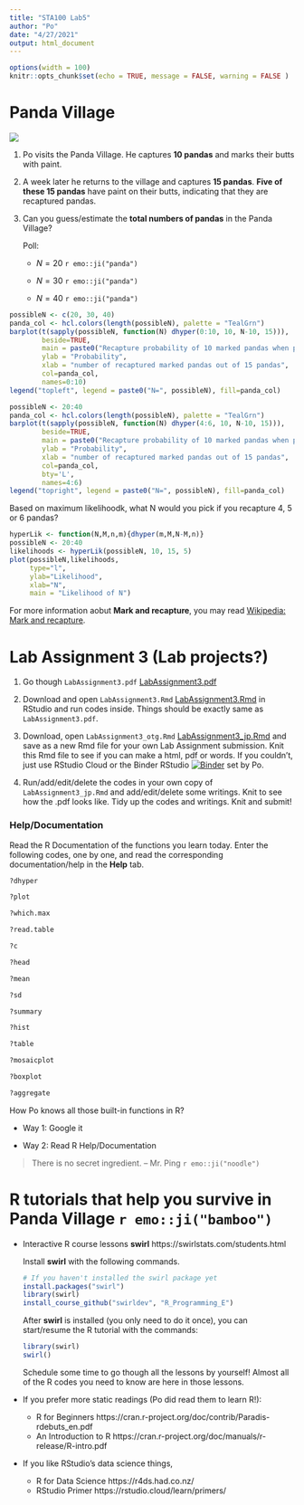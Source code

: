 ```yaml
---
title: "STA100 Lab5"
author: "Po"
date: "4/27/2021"
output: html_document
---
```


```r
options(width = 100)
knitr::opts_chunk$set(echo = TRUE, message = FALSE, warning = FALSE )
```

# Panda Village

![](https://static.wikia.nocookie.net/kungfupanda/images/6/63/Panda-village2.jpg)

1. Po visits the Panda Village. He captures **10 pandas** and marks their butts with paint.

2. A week later he returns to the village and captures **15 pandas**. **Five of these 15 pandas** have paint on their butts, indicating that they are recaptured pandas.

3. Can you guess/estimate the **total numbers of pandas** in the Panda Village?

   Poll:
   
   - $N=20$ `r emo::ji("panda")`
   
   - $N=30$ `r emo::ji("panda")`
   
   - $N=40$ `r emo::ji("panda")`

```r
possibleN <- c(20, 30, 40)
panda_col <- hcl.colors(length(possibleN), palette = "TealGrn")
barplot(t(sapply(possibleN, function(N) dhyper(0:10, 10, N-10, 15))),
        beside=TRUE,
        main = paste0("Recapture probability of 10 marked pandas when population N = 20, 30, 40"),
        ylab = "Probability",
        xlab = "number of recaptured marked pandas out of 15 pandas",
        col=panda_col,
        names=0:10)
legend("topleft", legend = paste0("N=", possibleN), fill=panda_col) 
```
```r
possibleN <- 20:40
panda_col <- hcl.colors(length(possibleN), palette = "TealGrn")
barplot(t(sapply(possibleN, function(N) dhyper(4:6, 10, N-10, 15))),
        beside=TRUE,
        main = paste0("Recapture probability of 10 marked pandas when population N = 20, 21, ..., 40"),
        ylab = "Probability",
        xlab = "number of recaptured marked pandas out of 15 pandas",
        col=panda_col,
        bty='L',
        names=4:6)
legend("topright", legend = paste0("N=", possibleN), fill=panda_col) 
```
Based on maximum likelihoodk, what N would you pick if you recapture 4, 5 or 6 pandas?

```r
hyperLik <- function(N,M,n,m){dhyper(m,M,N-M,n)}
possibleN <- 20:40
likelihoods <- hyperLik(possibleN, 10, 15, 5)
plot(possibleN,likelihoods,
     type="l", 
     ylab="Likelihood",
     xlab="N",
     main = "Likelihood of N")
```

For more information aobut **Mark and recapture**, you may read [Wikipedia: Mark and recapture](https://en.wikipedia.org/wiki/Mark_and_recapture).

# Lab Assignment 3 (Lab projects?)

1. Go though `LabAssignment3.pdf` [LabAssignment3.pdf](LabAssignment3.pdf)

2. Download and open `LabAssignment3.Rmd` [LabAssignment3.Rmd](LabAssignment3.Rmd) in RStudio and run codes inside. Things should be exactly same as `LabAssignment3.pdf`.

3. Download, open `LabAssignment3_otg.Rmd` [LabAssignment3_jp.Rmd](LabAssignment3_jp.Rmd) and save as a new Rmd file for your own Lab Assignment submission. Knit this Rmd file to see if you can make a html, pdf or words. If you couldn't, just use RStudio Cloud or the Binder RStudio [![Binder](http://mybinder.org/badge_logo.svg)](http://mybinder.org/v2/gh/ucdavis-sta-100-spring-2021/polabs/main?urlpath=rstudio) set by Po.

4. Run/add/edit/delete the codes in your own copy of `LabAssignment3_jp.Rmd` and add/edit/delete some writings. Knit to see how the .pdf looks like. Tidy up the codes and writings. Knit and submit!

### Help/Documentation

Read the R Documentation of the functions you learn today. Enter the following codes, one by one, and read the corresponding documentation/help in the **Help** tab.
```r
?dhyper
```
```r
?plot
```
```r
?which.max
```
```r
?read.table
```
```r
?c
```
```r
?head
```
```r
?mean
```
```r
?sd
```
```r
?summary
```
```r
?hist
```
```r
?table
```
```r
?mosaicplot
```
```r
?boxplot
```
```r
?aggregate
```
How Po knows all those built-in functions in R?

- Way 1: Google it

- Way 2: Read R Help/Documentation

> There is no secret ingredient. -- Mr. Ping `r emo::ji("noodle")`

# R tutorials that help you survive in Panda Village `r emo::ji("bamboo")`

- Interactive R course lessons **swirl** https://swirlstats.com/students.html

  Install **swirl** with the following commands.
  ```r
  # If you haven't installed the swirl package yet
  install.packages("swirl")
  library(swirl)
  install_course_github("swirldev", "R_Programming_E")
  ```

  After **swirl** is installed (you only need to do it once), you can start/resume the R tutorial with the commands:
  ```r
  library(swirl)
  swirl()
  ```
  Schedule some time to go though all the lessons by yourself! Almost all of the R codes you need to know are here in those lessons.

- If you prefer more static readings (Po did read them to learn R!):
  - R for Beginners https://cran.r-project.org/doc/contrib/Paradis-rdebuts_en.pdf
  - An Introduction to R https://cran.r-project.org/doc/manuals/r-release/R-intro.pdf

- If you like RStudio's data science things,
  - R for Data Science https://r4ds.had.co.nz/
  - RStudio Primer https://rstudio.cloud/learn/primers/

